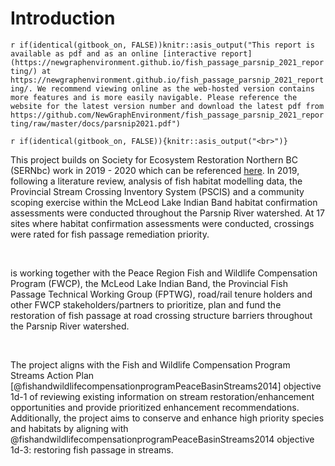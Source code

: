 

# Introduction {-}

`r if(identical(gitbook_on, FALSE))knitr::asis_output("This report is available as pdf and as an online [interactive report](https://newgraphenvironment.github.io/fish_passage_parsnip_2021_reporting/) at https://newgraphenvironment.github.io/fish_passage_parsnip_2021_reporting/. We recommend viewing online as the web-hosted version contains more features and is more easily navigable. Please reference the website for the latest version number and download the latest pdf from https://github.com/NewGraphEnvironment/fish_passage_parsnip_2021_reporting/raw/master/docs/parsnip2021.pdf")` 

`r if(identical(gitbook_on, FALSE)){knitr::asis_output("<br>")}`




This project builds on Society for Ecosystem Restoration Northern BC (SERNbc) work in 2019 - 2020 which can be referenced [here](https://newgraphenvironment.github.io/Parsnip_Fish_Passage/). In 2019, following a literature review, analysis of fish habitat modelling data, the Provincial Stream Crossing Inventory System (PSCIS) and a community scoping exercise within the McLeod Lake Indian Band habitat confirmation assessments were conducted throughout the Parsnip River watershed. At 17 sites where habitat confirmation assessments were conducted, crossings were rated for fish passage remediation priority.

<br>

 is working together with the Peace Region Fish and Wildlife Compensation Program (FWCP), the McLeod Lake Indian Band, the Provincial Fish Passage Technical Working Group (FPTWG), road/rail tenure holders and other FWCP stakeholders/partners to prioritize, plan and fund the restoration of fish passage at road crossing structure barriers throughout the Parsnip River watershed. 

<br>


The project aligns with the Fish and Wildlife Compensation Program Streams Action Plan [@fishandwildlifecompensationprogramPeaceBasinStreams2014] objective 1d-1 of reviewing existing information on stream restoration/enhancement opportunities and provide prioritized enhancement recommendations. Additionally, the project aims to conserve and enhance high priority species and habitats by aligning with @fishandwildlifecompensationprogramPeaceBasinStreams2014 objective 1d-3: restoring fish passage in streams.


